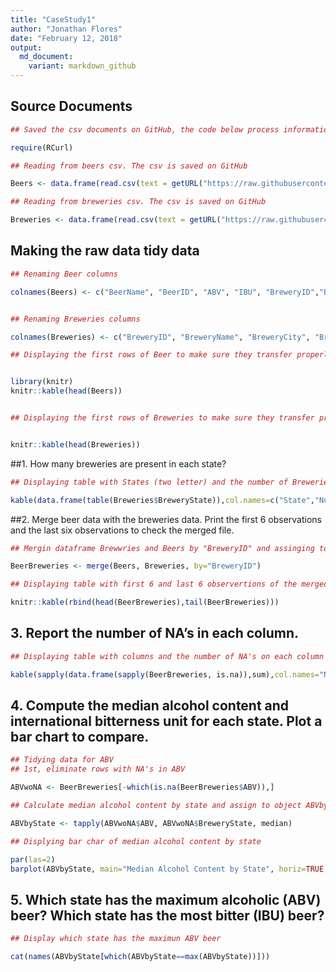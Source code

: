 ---
title: "CaseStudy1"
author: "Jonathan Flores"
date: "February 12, 2018"
output: 
  md_document:
    variant: markdown_github
---

## Source Documents

``` {r echo=TRUE, results='asis'}

## Saved the csv documents on GitHub, the code below process information from GitHub instead of our local computers.

require(RCurl)

## Reading from beers csv. The csv is saved on GitHub

Beers <- data.frame(read.csv(text = getURL("https://raw.githubusercontent.com/jfzjonathan/casestudy1/master/Beers.csv"),header = TRUE,sep=","))

## Reading from breweries csv. The csv is saved on GitHub

Breweries <- data.frame(read.csv(text = getURL("https://raw.githubusercontent.com/jfzjonathan/casestudy1/master/Breweries.csv"),header = TRUE,sep=","))


```

## Making the raw data tidy data

```{r echo=TRUE, results='asis'}

## Renaming Beer columns

colnames(Beers) <- c("BeerName", "BeerID", "ABV", "IBU", "BreweryID","BeerStyle", "Ounces")


## Renaming Breweries columns

colnames(Breweries) <- c("BreweryID", "BreweryName", "BreweryCity", "BreweryState")


```

``` {r echo=TRUE, results='asis'}
## Displaying the first rows of Beer to make sure they transfer properly


library(knitr)
knitr::kable(head(Beers))


## Displaying the first rows of Breweries to make sure they transfer properly


knitr::kable(head(Breweries))

```

##1. How many breweries are present in each state?


``` {r echo=TRUE, results='asis'}

## Displaying table with States (two letter) and the number of Breweries per State

kable(data.frame(table(Breweries$BreweryState)),col.names=c("State","Number of Breweries"))


```


##2. Merge beer data with the breweries data. Print the first 6 observations and the last six observations to check the merged file.

``` {r echo=TRUE, results='asis'}
## Mergin dataframe Brewwries and Beers by "BreweryID" and assinging to object BeerBreweries

BeerBreweries <- merge(Beers, Breweries, by="BreweryID")

## Displaying table with first 6 and last 6 observertions of the merged file.

knitr::kable(rbind(head(BeerBreweries),tail(BeerBreweries)))

```



## 3. Report the number of NA's in each column.

``` {r echo=TRUE, results='asis'}

## Displaying table with columns and the number of NA's on each column

kable(sapply(data.frame(sapply(BeerBreweries, is.na)),sum),col.names="Number of NA's")

```


## 4. Compute the median alcohol content and international bitterness unit for each state. Plot a bar chart to compare.

``` {r echo=TRUE, results='asis'}
## Tidying data for ABV
## 1st, eliminate rows with NA's in ABV

ABVwoNA <- BeerBreweries[-which(is.na(BeerBreweries$ABV)),]

## Calculate median alcohol content by state and assign to object ABVbyState, create 

ABVbyState <- tapply(ABVwoNA$ABV, ABVwoNA$BreweryState, median)

## Displying bar char of median alcohol content by state

par(las=2)
barplot(ABVbyState, main="Median Alcohol Content by State", horiz=TRUE, xlab="Median Alcohol Content", ylab="State", cex.names=0.4)

```


## 5. Which state has the maximum alcoholic (ABV) beer? Which state has the most bitter (IBU) beer?

``` {r echo=TRUE, results='asis'}

## Display which state has the maximun ABV beer

cat(names(ABVbyState[which(ABVbyState==max(ABVbyState))]))


```

